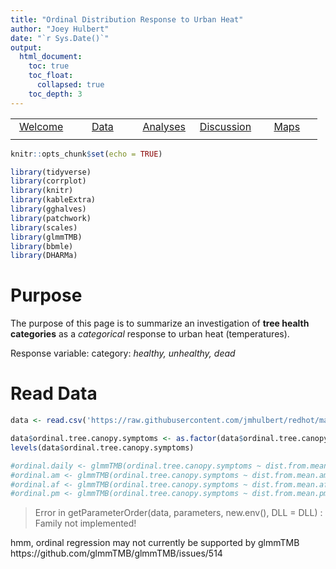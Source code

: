 ```yaml
---
title: "Ordinal Distribution Response to Urban Heat"
author: "Joey Hulbert"
date: "`r Sys.Date()`"
output: 
  html_document:
    toc: true
    toc_float:
      collapsed: true
    toc_depth: 3
---
```


|            |            |            |            |            |
|:----------:|:----------:|:----------:|:----------:|:----------:|
|[Welcome](https://jmhulbert.github.io/redhot)|[Data](https://jmhulbert.github.io/redhot/data)|[Analyses](https://jmhulbert.github.io/redhot/analyses)|[Discussion](https://jmhulbert.github.io/redhot/discussion)|[Maps](https://jmhulbert.github.io/redhot/maps)
|             |           |            |            |            |

```r
knitr::opts_chunk$set(echo = TRUE)
```

```r
library(tidyverse)
library(corrplot)
library(knitr)
library(kableExtra)
library(gghalves)
library(patchwork)
library(scales)
library(glmmTMB)
library(bbmle)
library(DHARMa)
```


# Purpose

The purpose of this page is to summarize an investigation of **tree health categories** as a *categorical* response to urban heat (temperatures).

Response variable: category: *healthy, unhealthy, dead*


# Read Data

```r
data <- read.csv('https://raw.githubusercontent.com/jmhulbert/redhot/main/data/urban-data-modified.csv')
```


```r
data$ordinal.tree.canopy.symptoms <- as.factor(data$ordinal.tree.canopy.symptoms)
levels(data$ordinal.tree.canopy.symptoms)
```


```r
#ordinal.daily <- glmmTMB(ordinal.tree.canopy.symptoms ~ dist.from.mean.daily + (1|Area),family=list(family="cumulative", link="logit"),data=data)
#ordinal.am <- glmmTMB(ordinal.tree.canopy.symptoms ~ dist.from.mean.am + (1|Area),data=data,family=list(family="cumulative", link="logit"))
#ordinal.af <- glmmTMB(ordinal.tree.canopy.symptoms ~ dist.from.mean.af + (1|Area),data=data,family=list(family="cumulative", link="logit"))
#ordinal.pm <- glmmTMB(ordinal.tree.canopy.symptoms ~ dist.from.mean.pm + (1|Area),data=data,family=list(family="cumulative", link="logit"))
```

> Error in getParameterOrder(data, parameters, new.env(), DLL = DLL) :
Family not implemented!

hmm, ordinal regression may not currently be supported by glmmTMB
https://github.com/glmmTMB/glmmTMB/issues/514

